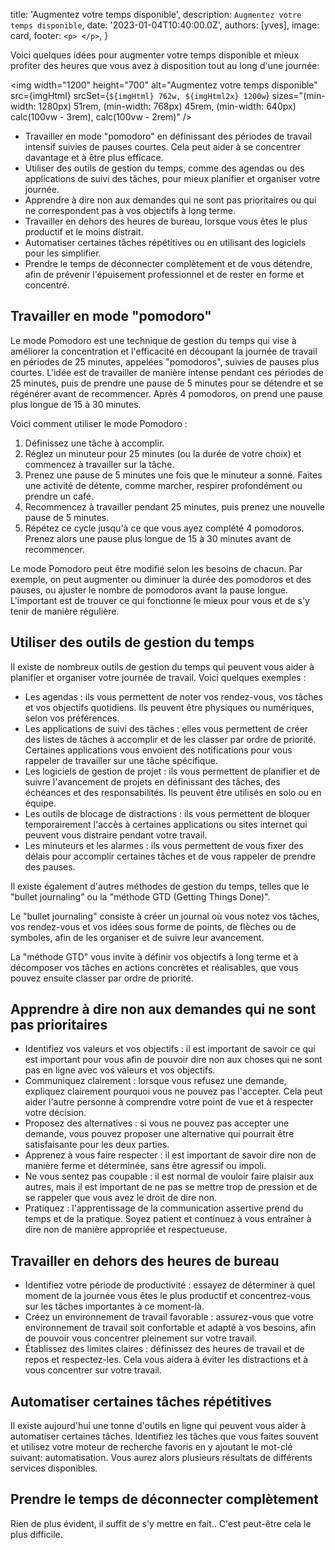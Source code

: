 
  title: 'Augmentez votre temps disponible',
  description: `Augmentez votre temps disponible`,
  date: '2023-01-04T10:40:00.0Z',
  authors: [yves],
  image: card,
  footer: `
    <p>
    </p>
  `,
}

Voici quelques idées pour augmenter votre temps disponible et mieux profiter des heures que vous avez à disposition tout au long d'une journée:

<!--more-->

<img
  width="1200"
  height="700"
  alt="Augmentez votre temps disponible"
  src={imgHtml}
  srcSet={`${imgHtml} 762w, ${imgHtml2x} 1200w`}
  sizes="(min-width: 1280px) 51rem, (min-width: 768px) 45rem, (min-width: 640px) calc(100vw - 3rem), calc(100vw - 2rem)"
/>

- Travailler en mode "pomodoro" en définissant des périodes de travail intensif suivies de pauses courtes. Cela peut aider à se concentrer davantage et à être plus efficace.
- Utiliser des outils de gestion du temps, comme des agendas ou des applications de suivi des tâches, pour mieux planifier et organiser votre journée.
- Apprendre à dire non aux demandes qui ne sont pas prioritaires ou qui ne correspondent pas à vos objectifs à long terme.
- Travailler en dehors des heures de bureau, lorsque vous êtes le plus productif et le moins distrait.
- Automatiser certaines tâches répétitives ou en utilisant des logiciels pour les simplifier.
- Prendre le temps de déconnecter complètement et de vous détendre, afin de prévenir l'épuisement professionnel et de rester en forme et concentré.

## Travailler en mode "pomodoro"

Le mode Pomodoro est une technique de gestion du temps qui vise à améliorer la concentration et l'efficacité en découpant la journée de travail en périodes de 25 minutes, appelées "pomodoros", suivies de pauses plus courtes. L'idée est de travailler de manière intense pendant ces périodes de 25 minutes, puis de prendre une pause de 5 minutes pour se détendre et se régénérer avant de recommencer. Après 4 pomodoros, on prend une pause plus longue de 15 à 30 minutes.

Voici comment utiliser le mode Pomodoro :
1. Définissez une tâche à accomplir.
2. Réglez un minuteur pour 25 minutes (ou la durée de votre choix) et commencez à travailler sur la tâche.
3. Prenez une pause de 5 minutes une fois que le minuteur a sonné. Faites une activité de détente, comme marcher, respirer profondément ou prendre un café.
4. Recommencez à travailler pendant 25 minutes, puis prenez une nouvelle pause de 5 minutes.
5. Répétez ce cycle jusqu'à ce que vous ayez complété 4 pomodoros. Prenez alors une pause plus longue de 15 à 30 minutes avant de recommencer.

Le mode Pomodoro peut être modifié selon les besoins de chacun. Par exemple, on peut augmenter ou diminuer la durée des pomodoros et des pauses, ou ajuster le nombre de pomodoros avant la pause longue. L'important est de trouver ce qui fonctionne le mieux pour vous et de s'y tenir de manière régulière.

## Utiliser des outils de gestion du temps

Il existe de nombreux outils de gestion du temps qui peuvent vous aider à planifier et organiser votre journée de travail. Voici quelques exemples :

- Les agendas : ils vous permettent de noter vos rendez-vous, vos tâches et vos objectifs quotidiens. Ils peuvent être physiques ou numériques, selon vos préférences.
- Les applications de suivi des tâches : elles vous permettent de créer des listes de tâches à accomplir et de les classer par ordre de priorité. Certaines applications vous envoient des notifications pour vous rappeler de travailler sur une tâche spécifique.
- Les logiciels de gestion de projet : ils vous permettent de planifier et de suivre l'avancement de projets en définissant des tâches, des échéances et des responsabilités. Ils peuvent être utilisés en solo ou en équipe.
- Les outils de blocage de distractions : ils vous permettent de bloquer temporairement l'accès à certaines applications ou sites internet qui peuvent vous distraire pendant votre travail.
- Les minuteurs et les alarmes : ils vous permettent de vous fixer des délais pour accomplir certaines tâches et de vous rappeler de prendre des pauses.

Il existe également d'autres méthodes de gestion du temps, telles que le "bullet journaling" ou la "méthode GTD (Getting Things Done)".

Le "bullet journaling" consiste à créer un journal où vous notez vos tâches, vos rendez-vous et vos idées sous forme de points, de flèches ou de symboles, afin de les organiser et de suivre leur avancement.

La "méthode GTD" vous invite à définir vos objectifs à long terme et à décomposer vos tâches en actions concrètes et réalisables, que vous pouvez ensuite classer par ordre de priorité.

## Apprendre à dire non aux demandes qui ne sont pas prioritaires
- Identifiez vos valeurs et vos objectifs : il est important de savoir ce qui est important pour vous afin de pouvoir dire non aux choses qui ne sont pas en ligne avec vos valeurs et vos objectifs.
- Communiquez clairement : lorsque vous refusez une demande, expliquez clairement pourquoi vous ne pouvez pas l'accepter. Cela peut aider l'autre personne à comprendre votre point de vue et à respecter votre décision.
- Proposez des alternatives : si vous ne pouvez pas accepter une demande, vous pouvez proposer une alternative qui pourrait être satisfaisante pour les deux parties.
- Apprenez à vous faire respecter : il est important de savoir dire non de manière ferme et déterminée, sans être agressif ou impoli.
- Ne vous sentez pas coupable : il est normal de vouloir faire plaisir aux autres, mais il est important de ne pas se mettre trop de pression et de se rappeler que vous avez le droit de dire non.
- Pratiquez : l'apprentissage de la communication assertive prend du temps et de la pratique. Soyez patient et continuez à vous entraîner à dire non de manière appropriée et respectueuse.

## Travailler en dehors des heures de bureau
- Identifiez votre période de productivité : essayez de déterminer à quel moment de la journée vous êtes le plus productif et concentrez-vous sur les tâches importantes à ce moment-là.
- Créez un environnement de travail favorable : assurez-vous que votre environnement de travail soit confortable et adapté à vos besoins, afin de pouvoir vous concentrer pleinement sur votre travail.
- Établissez des limites claires : définissez des heures de travail et de repos et respectez-les. Cela vous aidera à éviter les distractions et à vous concentrer sur votre travail.

## Automatiser certaines tâches répétitives

Il existe aujourd'hui une tonne d'outils en ligne qui peuvent vous aider à automatiser certaines tâches. Identifiez les tâches que vous faites souvent et utilisez votre moteur de recherche favoris en y ajoutant le mot-clé suivant: automatisation. Vous aurez alors plusieurs résultats de différents services disponibles.

## Prendre le temps de déconnecter complètement

Rien de plus évident, il suffit de s'y mettre en fait.. C'est peut-être cela le plus difficile.
